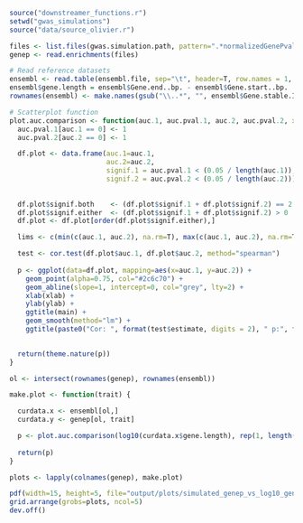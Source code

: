 ```r
source("downstreamer_functions.r")
setwd("gwas_simulations")
source("data/source_olivier.r")

files <- list.files(gwas.simulation.path, pattern=".*normalizedGenePvalues.txt", full.names = T)
genep <- read.enrichments(files)

# Read reference datasets
ensembl <- read.table(ensembl.file, sep="\t", header=T, row.names = 1, stringsAsFactors = F)
ensembl$gene.length = ensembl$Gene.end..bp. - ensembl$Gene.start..bp.
rownames(ensembl) <- make.names(gsub("\\..*", "", ensembl$Gene.stable.ID.version), unique=T)

# Scatterplot function
plot.auc.comparison <- function(auc.1, auc.pval.1, auc.2, auc.pval.2, xlab="AUC 1", ylab="AUC 2", main=NULL) {
  auc.pval.1[auc.1 == 0] <- 1
  auc.pval.2[auc.2 == 0] <- 1

  df.plot <- data.frame(auc.1=auc.1,
                        auc.2=auc.2,
                        signif.1 = auc.pval.1 < (0.05 / length(auc.1)), 
                        signif.2 = auc.pval.2 < (0.05 / length(auc.2)))
  
  
  df.plot$signif.both    <- (df.plot$signif.1 + df.plot$signif.2) == 2
  df.plot$signif.either  <- (df.plot$signif.1 + df.plot$signif.2) > 0
  df.plot <- df.plot[order(df.plot$signif.either),]

  lims <- c(min(c(auc.1, auc.2), na.rm=T), max(c(auc.1, auc.2), na.rm=T))  

  test <- cor.test(df.plot$auc.1, df.plot$auc.2, method="spearman")
  
  p <- ggplot(data=df.plot, mapping=aes(x=auc.1, y=auc.2)) +
    geom_point(alpha=0.75, col="#2c6c70") +
    geom_abline(slope=1, intercept=0, col="grey", lty=2) +
    xlab(xlab) +
    ylab(ylab) +
    ggtitle(main) + 
    geom_smooth(method="lm") +
    ggtitle(paste0("Cor: ", format(test$estimate, digits = 2), " p:", format(test$p.value, scientific=T, digits = 2)))

  
  return(theme.nature(p))
}
```

```r
ol <- intersect(rownames(genep), rownames(ensembl))

make.plot <- function(trait) {

  curdata.x <- ensembl[ol,]
  curdata.y <- genep[ol, trait]

  p <- plot.auc.comparison(log10(curdata.x$gene.length), rep(1, length(curdata.y)), curdata.y, rep(1, length(curdata.y)), xlab="Gene length", ylab=paste0(trait))
  
  return(p)
}

plots <- lapply(colnames(genep), make.plot)

pdf(width=15, height=5, file="output/plots/simulated_genep_vs_log10_gene_length.pdf")
grid.arrange(grobs=plots, ncol=5)
dev.off()
```

